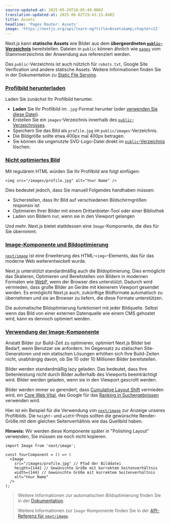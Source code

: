 ```yaml
---
source-updated-at: 2025-05-29T18:05:49.000Z
translation-updated-at: 2025-06-02T19:43:15.848Z
title: Assets
headline: 'Pages Router: Assets'
image: 'https://nextjs.org/api/learn-og?title=Assets&amp;chapter=12'
---
```


Next.js kann **statische Assets** wie Bilder aus dem **übergeordneten [`public`-Verzeichnis](/docs/basic-features/static-file-serving)** bereitstellen. Dateien in `public` können ähnlich wie [`pages`](/docs/basic-features/pages) vom Stammverzeichnis der Anwendung aus referenziert werden.

Das `public`-Verzeichnis ist auch nützlich für `robots.txt`, Google Site Verification und andere statische Assets. Weitere Informationen finden Sie in der Dokumentation zu [Static File Serving](/docs/basic-features/static-file-serving).

### [Profilbild herunterladen](#download-your-profile-picture)

Laden Sie zunächst Ihr Profilbild herunter.

*   **Laden** Sie Ihr Profilbild im `.jpg`-Format herunter (oder [verwenden Sie diese Datei](https://github.com/vercel/next-learn/blob/main/basics/basics-final/public/images/profile.jpg)).
*   Erstellen Sie ein `images`-Verzeichnis innerhalb des [`public`-Verzeichnisses](/docs/basic-features/static-file-serving).
*   Speichern Sie das Bild als `profile.jpg` im `public/images`-Verzeichnis.
*   Die Bildgröße sollte etwa 400px mal 400px betragen.
*   Sie können die ungenutzte SVG-Logo-Datei direkt im [`public`-Verzeichnis](/docs/basic-features/static-file-serving) löschen.

### [Nicht optimiertes Bild](#unoptimized-image)

Mit regulärem HTML würden Sie Ihr Profilbild wie folgt einfügen:

```
<img src="/images/profile.jpg" alt="Your Name" />
```

Dies bedeutet jedoch, dass Sie manuell Folgendes handhaben müssen:

*   Sicherstellen, dass Ihr Bild auf verschiedenen Bildschirmgrößen responsiv ist
*   Optimieren Ihrer Bilder mit einem Drittanbieter-Tool oder einer Bibliothek
*   Laden von Bildern nur, wenn sie in den Viewport gelangen

Und mehr. Next.js bietet stattdessen eine `Image`-Komponente, die dies für Sie übernimmt.

### [Image-Komponente und Bildoptimierung](#image-component-and-image-optimization)

[`next/image`](/docs/api-reference/next/image) ist eine Erweiterung des HTML-`<img>`-Elements, das für das moderne Web weiterentwickelt wurde.

Next.js unterstützt standardmäßig auch die Bildoptimierung. Dies ermöglicht das Skalieren, Optimieren und Bereitstellen von Bildern in modernen Formaten wie [WebP](https://developer.mozilla.org/docs/Web/Media/Formats/Image_types#webp), wenn der Browser dies unterstützt. Dadurch wird vermieden, dass große Bilder an Geräte mit kleinerem Viewport gesendet werden. Es ermöglicht Next.js auch, zukünftige Bildformate automatisch zu übernehmen und sie an Browser zu liefern, die diese Formate unterstützen.

Die automatische Bildoptimierung funktioniert mit jeder Bildquelle. Selbst wenn das Bild von einer externen Datenquelle wie einem CMS gehostet wird, kann es dennoch optimiert werden.

### [Verwendung der Image-Komponente](#using-the-image-component)

Anstatt Bilder zur Build-Zeit zu optimieren, optimiert Next.js Bilder bei Bedarf, wenn Benutzer sie anfordern. Im Gegensatz zu statischen Site-Generatoren und rein statischen Lösungen erhöhen sich Ihre Build-Zeiten nicht, unabhängig davon, ob Sie 10 oder 10 Millionen Bilder bereitstellen.

Bilder werden standardmäßig lazy geladen. Das bedeutet, dass Ihre Seitenleistung nicht durch Bilder außerhalb des Viewports beeinträchtigt wird. Bilder werden geladen, wenn sie in den Viewport gescrollt werden.

Bilder werden immer so gerendert, dass [Cumulative Layout Shift](https://web.dev/cls/) vermieden wird, ein [Core Web Vital](https://web.dev/vitals/#core-web-vitals), das Google für das [Ranking in Suchergebnissen](https://webmasters.googleblog.com/2020/05/evaluating-page-experience.html) verwenden wird.

Hier ist ein Beispiel für die Verwendung von [`next/image`](/docs/api-reference/next/image) zur Anzeige unseres Profilbilds. Die `height`- und `width`-Props sollten die gewünschte Render-Größe mit dem gleichen Seitenverhältnis wie das Quellbild haben.

**Hinweis:** Wir werden diese Komponente später in "Polishing Layout" verwenden, Sie müssen sie noch nicht kopieren.

```
import Image from 'next/image';
 
const YourComponent = () => (
  <Image
    src="/images/profile.jpg" // Pfad der Bilddatei
    height={144} // Gewünschte Größe mit korrektem Seitenverhältnis
    width={144} // Gewünschte Größe mit korrektem Seitenverhältnis
    alt="Your Name"
  />
);
```

> Weitere Informationen zur automatischen Bildoptimierung finden Sie in der [Dokumentation](/docs/basic-features/image-optimization).
> 
> Weitere Informationen zur `Image`-Komponente finden Sie in der [API-Referenz für `next/image`](/docs/api-reference/next/image).